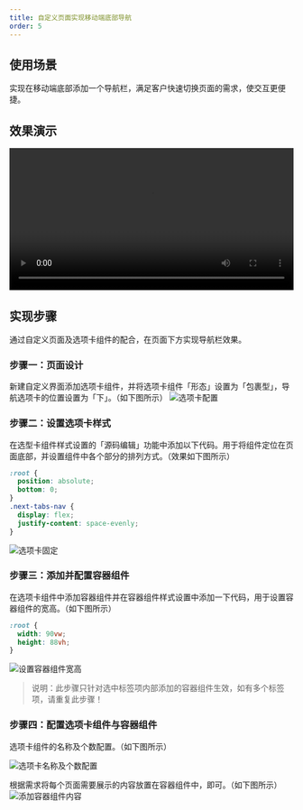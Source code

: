 ```yaml
---
title: 自定义页面实现移动端底部导航
order: 5
---
```


## 使用场景

实现在移动端底部添加一个导航栏，满足客户快速切换页面的需求，使交互更便捷。

## 效果演示

<video width="100%" controls>
  <source src="https://cloud.video.taobao.com/play/u/674585/p/1/d/hd/e/6/t/1/339302549383.mp4?auth_key=YXBwX2tleT04MDAwMDAwMTImYXV0aF9pbmZvPXsidGltZXN0YW1wRW5jcnlwdGVkIjoiOTQxZDliYjM1YTAxODM5OWQ0Njc2ZmZhNzQ0NjQ3YTQifSZkdXJhdGlvbj0mdGltZXN0YW1wPTE2NDcyNDUzMDc="></source>
</video>

## 实现步骤

通过自定义页面及选项卡组件的配合，在页面下方实现导航栏效果。

### 步骤一：页面设计

新建自定义界面添加选项卡组件，并将选项卡组件「形态」设置为「包裹型」，导航选项卡的位置设置为「下」。（如下图所示）
![选项卡配置](https://img.alicdn.com/imgextra/i3/O1CN013JtxL91tYCgK6FGfT_!!6000000005913-2-tps-1524-872.png)

### 步骤二：设置选项卡样式

在选型卡组件样式设置的「源码编辑」功能中添加以下代码。用于将组件定位在页面底部，并设置组件中各个部分的排列方式。（效果如下图所示）

```css
:root {
  position: absolute;
  bottom: 0;
}
.next-tabs-nav {
  display: flex;
  justify-content: space-evenly;
}
```

![选项卡固定](https://img.alicdn.com/imgextra/i2/O1CN01B7dFvd1smZULum631_!!6000000005809-2-tps-1524-864.png)

### 步骤三：添加并配置容器组件

在选项卡组件中添加容器组件并在容器组件样式设置中添加一下代码，用于设置容器组件的宽高。（如下图所示）

```css
:root {
  width: 90vw;
  height: 88vh;
}
```

![设置容器组件宽高](https://img.alicdn.com/imgextra/i2/O1CN01XdOTeU1wfwDUxYlmz_!!6000000006336-2-tps-1524-871.png)

> 说明：此步骤只针对选中标签项内部添加的容器组件生效，如有多个标签项，请重复此步骤！

### 步骤四：配置选项卡组件与容器组件

选项卡组件的名称及个数配置。（如下图所示）

![选项卡名称及个数配置](https://img.alicdn.com/imgextra/i2/O1CN01xX7u9y1sNNhwBWphh_!!6000000005754-2-tps-1524-869.png)

根据需求将每个页面需要展示的内容放置在容器组件中，即可。（如下图所示）
![添加容器组件内容](https://img.alicdn.com/imgextra/i1/O1CN010Ay0zI1FvUBWJKcBB_!!6000000000549-2-tps-1524-874.png)
